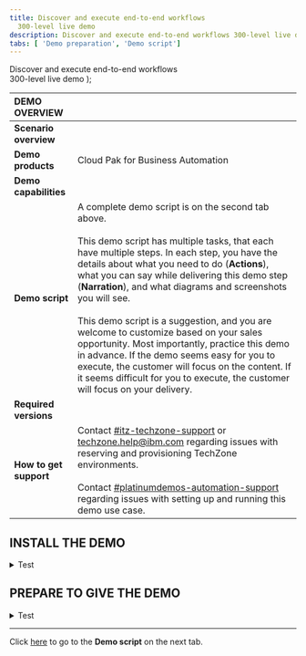 ```yaml
---
title: Discover and execute end-to-end workflows
  300-level live demo
description: Discover and execute end-to-end workflows 300-level live demo
tabs: [ 'Demo preparation', 'Demo script']
---
```


  <span>
    Discover and execute end-to-end workflows <br /> 300-level live demo
  </span>
);

<span id="top"></span>

| DEMO OVERVIEW | |
| :---         | :--- |
| **Scenario overview** |  |
| **Demo products** | Cloud Pak for Business Automation |
| **Demo capabilities** |  |
| **Demo script** | A complete demo script is on the second tab above. <br/><br/> This demo script has multiple tasks, that each have multiple steps. In each step, you have the details about what you need to do (**Actions**), what you can say while delivering this demo step (**Narration**), and what diagrams and screenshots you will see. <br/><br/> This demo script is a suggestion, and you are welcome to customize based on your sales opportunity. Most importantly, practice this demo in advance. If the demo seems easy for you to execute, the customer will focus on the content. If it seems difficult for you to execute, the customer will focus on your delivery. |
| **Required versions** |  |
| **How to get support** | Contact <a href="https://ibm-cloud.slack.com/archives/C0124J683GW" target="_blank" rel="noreferrer">#itz-techzone-support</a> or <a href="mailto:techzone.help@ibm.com">techzone.help@ibm.com</a> regarding issues with reserving and provisioning TechZone environments. <br/><br/> Contact <a href="https://ibm-cloud.slack.com/archives/C0216F39ACU" target="_blank" rel="noreferrer">#platinumdemos-automation-support</a> regarding issues with setting up and running this demo use case. |

## **INSTALL THE DEMO**

<details>

<summary>Test</summary>

<br/>

<br/>

**[Go to top](#top)**

</details>

## **PREPARE TO GIVE THE DEMO**

<details>

<summary>Test</summary>

<br/>

<br/>

**[Go to top](#top)**

</details>

***

Click [here](/300-business-automation-discover-and-execute-end-to-end-workflows/demo-script) to go to the **Demo script** on the next tab.
